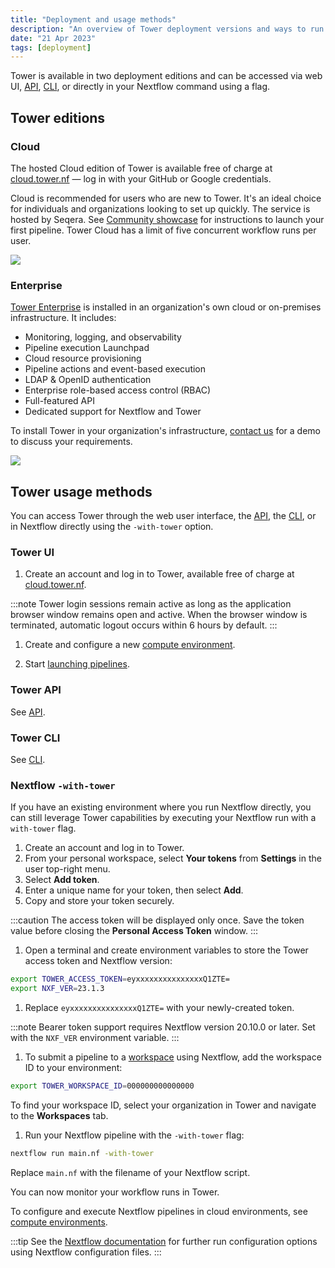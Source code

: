 ```yaml
---
title: "Deployment and usage methods"
description: "An overview of Tower deployment versions and ways to run Tower."
date: "21 Apr 2023"
tags: [deployment]
---
```


Tower is available in two deployment editions and can be accessed via web UI, [API](../api/overview.mdx), [CLI](../cli/cli.mdx), or directly in your Nextflow command using a flag.

## Tower editions

### Cloud

The hosted Cloud edition of Tower is available free of charge at [cloud.tower.nf](https://tower.nf/login) — log in with your GitHub or Google credentials.

Cloud is recommended for users who are new to Tower. It's an ideal choice for individuals and organizations looking to set up quickly. The service is hosted by Seqera. See [Community showcase](../getting-started/community-showcase.mdx) for instructions to launch your first pipeline. Tower Cloud has a limit of five concurrent workflow runs per user.

![](./_images/starting_tower_nf.png)

### Enterprise

[Tower Enterprise](../enterprise/index.mdx) is installed in an organization's own cloud or on-premises infrastructure. It includes:

- Monitoring, logging, and observability
- Pipeline execution Launchpad
- Cloud resource provisioning
- Pipeline actions and event-based execution
- LDAP & OpenID authentication
- Enterprise role-based access control (RBAC)
- Full-featured API
- Dedicated support for Nextflow and Tower

To install Tower in your organization's infrastructure, [contact us](https://cloud.tower.nf/demo/) for a demo to discuss your requirements.

![](./_images/starting_tower_enterprise.png)

## Tower usage methods

You can access Tower through the web user interface, the [API](../api/overview.mdx), the [CLI](../cli/cli.mdx), or in Nextflow directly using the `-with-tower` option.

### Tower UI

1.  Create an account and log in to Tower, available free of charge at [cloud.tower.nf](https://cloud.tower.nf).

   :::note
   Tower login sessions remain active as long as the application browser window remains open and active. When the browser window is terminated, automatic logout occurs within 6 hours by default.
   :::

1.  Create and configure a new [compute environment](../compute-envs/overview.mdx).

1.  Start [launching pipelines](../launch/launchpad.mdx).

### Tower API

See [API](../api/overview.mdx).

### Tower CLI

See [CLI](../cli/cli.mdx).

### Nextflow `-with-tower`

If you have an existing environment where you run Nextflow directly, you can still leverage Tower capabilities by executing your Nextflow run with a `with-tower` flag.

1.  Create an account and log in to Tower.
1.  From your personal workspace, select **Your tokens** from **Settings** in the user top-right menu.
1.  Select **Add token**.
1.  Enter a unique name for your token, then select **Add**.
1.  Copy and store your token securely.

:::caution
The access token will be displayed only once. Save the token value before closing the **Personal Access Token** window.
:::

1.  Open a terminal and create environment variables to store the Tower access token and Nextflow version:

   ```bash
   export TOWER_ACCESS_TOKEN=eyxxxxxxxxxxxxxxxQ1ZTE=
   export NXF_VER=23.1.3
   ```

1.  Replace `eyxxxxxxxxxxxxxxxQ1ZTE=` with your newly-created token.

:::note
Bearer token support requires Nextflow version 20.10.0 or later. Set with the `NXF_VER` environment variable.
:::

1.  To submit a pipeline to a [workspace](./workspace.mdx) using Nextflow, add the workspace ID to your environment:

   ```bash
   export TOWER_WORKSPACE_ID=000000000000000
   ```

   To find your workspace ID, select your organization in Tower and navigate to the **Workspaces** tab.

1.  Run your Nextflow pipeline with the `-with-tower` flag:

   ```bash
   nextflow run main.nf -with-tower
   ```

   Replace `main.nf` with the filename of your Nextflow script.

   You can now monitor your workflow runs in Tower.

To configure and execute Nextflow pipelines in cloud environments, see [compute environments](../compute-envs/overview.mdx).

:::tip
See the [Nextflow documentation](https://www.nextflow.io/docs/latest/config.html?highlight=tower#scope-tower) for further run configuration options using Nextflow configuration files.
:::
